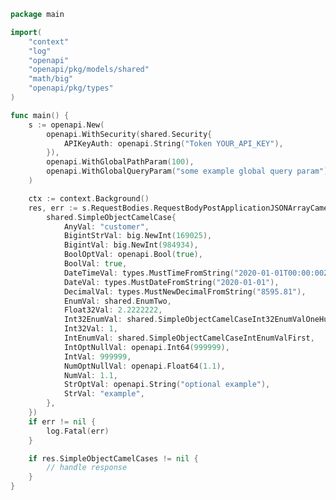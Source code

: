 ```go showLineNumbers copy filename="Request Body Post Application Json Array Camel Case usage example"
package main

import(
	"context"
	"log"
	"openapi"
	"openapi/pkg/models/shared"
	"math/big"
	"openapi/pkg/types"
)

func main() {
    s := openapi.New(
        openapi.WithSecurity(shared.Security{
            APIKeyAuth: openapi.String("Token YOUR_API_KEY"),
        }),
        openapi.WithGlobalPathParam(100),
        openapi.WithGlobalQueryParam("some example global query param"),
    )

    ctx := context.Background()
    res, err := s.RequestBodies.RequestBodyPostApplicationJSONArrayCamelCase(ctx, []shared.SimpleObjectCamelCase{
        shared.SimpleObjectCamelCase{
            AnyVal: "customer",
            BigintStrVal: big.NewInt(169025),
            BigintVal: big.NewInt(984934),
            BoolOptVal: openapi.Bool(true),
            BoolVal: true,
            DateTimeVal: types.MustTimeFromString("2020-01-01T00:00:00Z"),
            DateVal: types.MustDateFromString("2020-01-01"),
            DecimalVal: types.MustNewDecimalFromString("8595.81"),
            EnumVal: shared.EnumTwo,
            Float32Val: 2.2222222,
            Int32EnumVal: shared.SimpleObjectCamelCaseInt32EnumValOneHundredAndEightyOne,
            Int32Val: 1,
            IntEnumVal: shared.SimpleObjectCamelCaseIntEnumValFirst,
            IntOptNullVal: openapi.Int64(999999),
            IntVal: 999999,
            NumOptNullVal: openapi.Float64(1.1),
            NumVal: 1.1,
            StrOptVal: openapi.String("optional example"),
            StrVal: "example",
        },
    })
    if err != nil {
        log.Fatal(err)
    }

    if res.SimpleObjectCamelCases != nil {
        // handle response
    }
}
```
